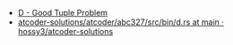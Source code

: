 
<Meta title="ABC327/ABC327-D" />
<Slide src={Png} layout="fullscreen" label="ABC327 D - Good Tuple Problem" />

- [D \- Good Tuple Problem](https://atcoder.jp/contests/abc327/tasks/abc327_d)
- [atcoder\-solutions/atcoder/abc327/src/bin/d\.rs at main · hossy3/atcoder\-solutions](https://github.com/hossy3/atcoder-solutions/blob/main/atcoder/abc327/src/bin/d.rs)
